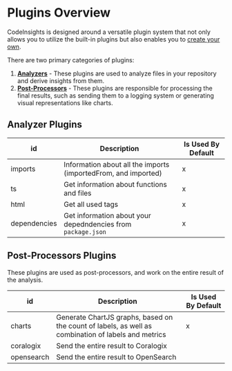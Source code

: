# Plugins Overview

CodeInsights is designed around a versatile plugin system that not only allows you to utilize the built-in plugins but also enables you to [create your own](./plugins/custom).

There are two primary categories of plugins:

1. [**Analyzers**](./analyzer) - These plugins are used to analyze files in your repository and derive insights from them.
2. [**Post-Processors**](./post-processors) - These plugins are responsible for processing the final results, such as sending them to a logging system or generating visual representations like charts.

## Analyzer Plugins

| id          | Description       | Is Used By Default
|---------------|------------|--------------------------------------------------------
| imports | Information about all the imports (importedFrom, and imported)   | x          |
| ts      | Get information about functions and files     | x
| html     | Get all used tags     |  x
| dependencies      | Get information about your depedndencies from `package.json`     | x |


## Post-Processors Plugins

These plugins are used as post-processors, and work on the entire result of the analysis.

| id          | Description       | Is Used By Default
|---------------|------------|--------------------------------------------------------
| charts | Generate ChartJS graphs, based on the count of labels, as well as combination of labels and metrics   | x          |
| coralogix | Send the entire result to Coralogix   |
| opensearch | Send the entire result to OpenSearch   |
